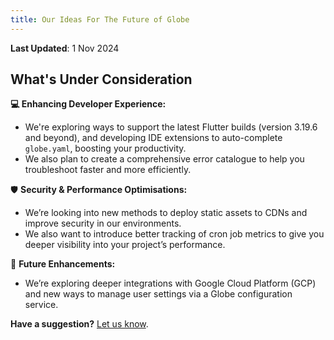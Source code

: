 ```yaml
---
title: Our Ideas For The Future of Globe
---
```


**Last Updated**: 1 Nov 2024  

## **What's Under Consideration**

**💻 Enhancing Developer Experience:**

* We're exploring ways to support the latest Flutter builds (version 3.19.6 and beyond), and developing IDE extensions to auto-complete `globe.yaml`, boosting your productivity.  
* We also plan to create a comprehensive error catalogue to help you troubleshoot faster and more efficiently.

🛡 **Security & Performance Optimisations:**

* We’re looking into new methods to deploy static assets to CDNs and improve security in our environments.  
* We also want to introduce better tracking of cron job metrics to give you deeper visibility into your project’s performance.


🔮 **Future Enhancements:**

* We’re exploring deeper integrations with Google Cloud Platform (GCP) and new ways to manage user settings via a Globe configuration service.


**Have a suggestion?** [Let us know](https://invertase.canny.io/globe). 